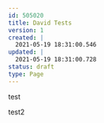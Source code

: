 ---
id: 505020
title: David Tests
version: 1
created: |
  2021-05-19 18:31:00.546
updated: |
  2021-05-19 18:31:00.728
status: draft
type: Page
---

test

test2

